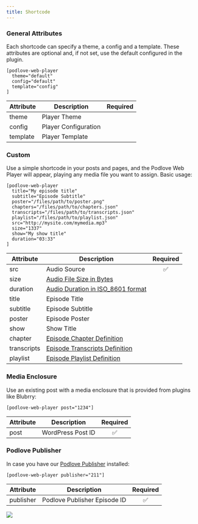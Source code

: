 ```yaml
---
title: Shortcode
---
```


### General Attributes

Each shortcode can specify a theme, a config and a template. These attributes are optional and, if not set, use the default configured in the plugin.

```
[podlove-web-player
  theme="default"
  config="default"
  template="config"
]
```

| Attribute     | Description          | Required |
| ------------- | -------------------- | :----:   |
| theme         | Player Theme         |          |
| config        | Player Configuration |          |
| template      | Player Template      |          |

### Custom

Use a simple shortcode in your posts and pages, and the Podlove Web Player will appear, playing any media file you want to assign. Basic usage:

```
[podlove-web-player
  title="My episode title"
  subtitle="Episode Subtitle"
  poster="/files/path/to/poster.png"
  chapters="/files/path/to/chapters.json"
  transcripts="/files/path/to/transcripts.json"
  playlist="/files/path/to/playlist.json"
  src="http://mysite.com/mymedia.mp3"
  size="1337"
  show="My show title"
  duration="03:33"
]
```

| Attribute     | Description                                                                       | Required |
| ------------- | --------------------------------------------------------------------------------- | :----:   |
| src           | Audio Source                                                                      | ✅       |
| size          | [Audio File Size in Bytes](https://de.wikipedia.org/wiki/Byte)                    |          |
| duration      | [Audio Duration in ISO_8601 format](https://en.wikipedia.org/wiki/ISO_8601)       |          |
| title         | Episode Title                                                                     |          |
| subtitle      | Episode Subtitle                                                                  |          |
| poster        | Episode Poster                                                                    |          |
| show          | Show Title                                                                        |          |
| chapter       | [Episode Chapter Definition](/podlove-web-player/v5/configuration#chapters)       |          |
| transcripts   | [Episode Transcripts Definition](/podlove-web-player/v5/configuration#transcripts)|          |
| playlist      | [Episode Playlist Definition](/podlove-web-player/v5/configuration#playlist)      |          |

### Media Enclosure

Use an existing post with a media enclosure that is provided from plugins like Blubrry:

```
[podlove-web-player post="1234"]
```

| Attribute     | Description                                                                       | Required |
| ------------- | --------------------------------------------------------------------------------- | :----:   |
| post           | WordPress Post ID                                                                | ✅       |

### Podlove Publisher

In case you have our [Podlove Publisher](https://wordpress.org/plugins/podlove-podcasting-plugin-for-wordpress/) installed:

```
[podlove-web-player publisher="211"]
```

| Attribute     | Description                                                                       | Required |
| ------------- | --------------------------------------------------------------------------------- | :----:   |
| publisher     | Podlove Publisher Episode ID                                                      | ✅       |

<img src="/assets/web-player/guides/podlove-web-player-publisher-shortcode.png" />